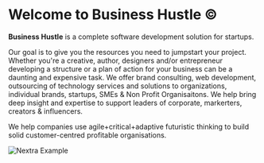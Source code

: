 
# Welcome to Business Hustle ©

**Business Hustle**  is a complete software development solution for startups. 

Our goal is to give you the resources you need to jumpstart your project. Whether you're a creative, author, designers and/or entrepreneur developing a structure or a plan of action for your business can be a daunting and expensive task.
We offer brand consulting, web development, outsourcing of technology services and solutions to organizations, individual brands, startups, SMEs & Non Profit Organisaitons. We help bring deep insight and expertise to support leaders of corporate, markerters, creators & influencers.

We help companies use agile+critical+adaptive futuristic thinking to build solid customer-centred profitable organisations.


<Bleed>![Nextra Example](../public/demoo.png)</Bleed>
